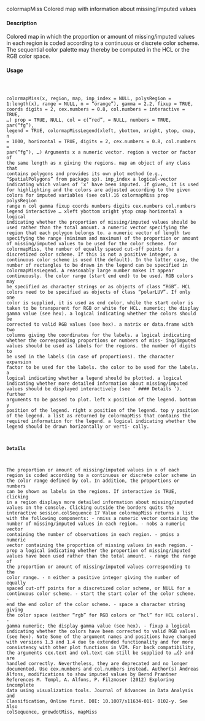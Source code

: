 
colormapMiss
Colored map with information about missing/imputed values

#### Description 

Colored map in which the proportion or amount of missing/imputed values in each region is coded
according to a continuous or discrete color scheme. The sequential color palette may thereby be
computed in the HCL or the RGB color space.

#### Usage 
<pre><code>

colormapMiss(x, region, map, imp_index = NULL,
polysRegion = 1:length(x), range = NULL, n =
"orange"), gamma = 2.2, fixup = TRUE, coords
digits = 2, cex.numbers = 0.8, col.numbers =
interactive = TRUE, ...)
prop = TRUE,
NULL, col = c("red",
= NULL, numbers = TRUE,
par("fg"), legend = TRUE,
colormapMissLegend(xleft, ybottom, xright, ytop, cmap, n = 1000,
horizontal = TRUE, digits = 2, cex.numbers = 0.8,
col.numbers = par("fg"), ...)
Arguments
x a numeric vector.
region a vector or factor of the same length as x giving the regions.
map an object of any class that contains polygons and provides its own plot method
(e.g., "SpatialPolygons" from package sp).
imp_index a logical-vector indicating which values of ‘x’ have been imputed. If given, it is
used for highlighting and the colors are adjusted according to the given colors
for imputed variables (see col).16
colormapMiss
prop
polysRegion
range
n
col
gamma
fixup
coords
numbers
digits
cex.numbers
col.numbers
legend
interactive
...
xleft
ybottom
xright
ytop
cmap
horizontal
a logical indicating whether the proportion of missing/imputed values should be
used rather than the total amount.
a numeric vector specifying the region that each polygon belongs to.
a numeric vector of length two specifying the range (minimum and maximum)
of the proportion or amount of missing/imputed values to be used for the color
scheme.
for colormapMiss, the number of equally spaced cut-off points for a discretized
color scheme. If this is not a positive integer, a continuous color scheme is used
(the default). In the latter case, the number of rectangles to be drawn in the
legend can be specified in colormapMissLegend. A reasonably large number
makes it appear continuously.
the color range (start end end) to be used. RGB colors may be specified as
character strings or as objects of class "RGB". HCL colors need to be specified
as objects of class "polarLUV". If only one color is supplied, it is used as end
color, while the start color is taken to be transparent for RGB or white for HCL.
numeric; the display gamma value (see hex).
a logical indicating whether the colors should be corrected to valid RGB values
(see hex).
a matrix or data.frame with two columns giving the coordinates for the labels.
a logical indicating whether the corresponding proportions or numbers of miss-
ing/imputed values should be used as labels for the regions.
the number of digits to be used in the labels (in case of proportions).
the character expansion factor to be used for the labels.
the color to be used for the labels.
a logical indicating whether a legend should be plotted.
a logical indicating whether more detailed information about missing/imputed
values should be displayed interactively (see ‘
#### Details 
’).
further arguments to be passed to plot.
left x position of the legend.
bottom y position of the legend.
right x position of the legend.
top y position of the legend.
a list as returned by colormapMiss that contains the required information for
the legend.
a logical indicating whether the legend should be drawn horizontally or verti-
cally.

#### Details 

The proportion or amount of missing/imputed values in x of each region is coded according to a
continuous or discrete color scheme in the color range defined by col. In addition, the proportions
or numbers can be shown as labels in the regions.
If interactive is TRUE, clicking in a region displays more detailed information about missing/imputed
values on the console. Clicking outside the borders quits the interactive session.colSequence
17
Value
colormapMiss returns a list with the following components: - nmiss a numeric vector containing the
number of missing/imputed values in each region. - nobs a numeric vector containing the number of
observations in each region. - pmiss a numeric vector containing the proportion of missing values in
each region. - prop a logical indicating whether the proportion of missing/imputed values have been
used rather than the total amount. - range the range of the proportion or amount of missing/imputed
values corresponding to the color range. - n either a positive integer giving the number of equally
spaced cut-off points for a discretized color scheme, or NULL for a continuous color scheme. - start
the start color of the color scheme. - end the end color of the color scheme. - space a character
string giving the color space (either "rgb" for RGB colors or "hcl" for HCL colors). - gamma
numeric; the display gamma value (see hex). - fixup a logical indicating whether the colors have
been corrected to valid RGB values (see hex).
Note
Some of the argument names and positions have changed with versions 1.3 and 1.4 due to extended
functionality and for more consistency with other plot functions in VIM. For back compatibility,
the arguments cex.text and col.text can still be supplied to ...{} and are handled correctly.
Nevertheless, they are deprecated and no longer documented. Use cex.numbers and col.numbers
instead.
Author(s)
Andreas Alfons, modifications to show imputed values by Bernd Prantner
References
M. Templ, A. Alfons, P. Filzmoser (2012) Exploring incomplete data using visualization tools.
Journal of Advances in Data Analysis and Classification, Online first. DOI: 10.1007/s11634-011-
0102-y.
See Also
colSequence, growdotMiss, mapMiss
